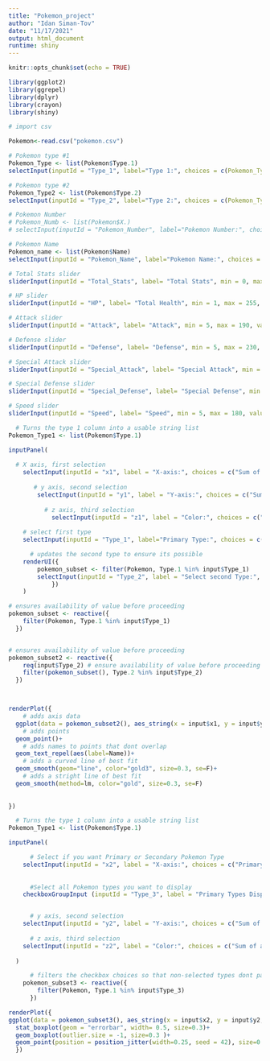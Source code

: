 ---
title: "Pokemon_project"
author: "Idan Siman-Tov"
date: "11/17/2021"
output: html_document
runtime: shiny
---

```{r setup, include=FALSE}
knitr::opts_chunk$set(echo = TRUE)
```

```{r library, message=FALSE, warning=FALSE, echo=FALSE, eval=T}
library(ggplot2)
library(ggrepel)
library(dplyr)
library(crayon)
library(shiny)

```

```{r getdata, message=FALSE, warning=FALSE, echo=FALSE, eval=T}

# import csv

Pokemon<-read.csv("pokemon.csv")

```

```{r inputs, echo=F, eval=F}

# Pokemon type #1
Pokemon_Type <- list(Pokemon$Type.1)
selectInput(inputId = "Type_1", label="Type 1:", choices = c(Pokemon_Type = Pokemon_Type))

# Pokemon type #2
Pokemon_Type2 <- list(Pokemon$Type.2)
selectInput(inputId = "Type_2", label="Type 2:", choices = c(Pokemon_Type2 = Pokemon_Type2))

# Pokemon Number
# Pokemon_Numb <- list(Pokemon$X.)
# selectInput(inputId = "Pokemon_Number", label="Pokemon Number:", choices = c(Pokemon_Numb = Pokemon_Numb))

# Pokemon Name
Pokemon_name <- list(Pokemon$Name)
selectInput(inputId = "Pokemon_Name", label="Pokemon Name:", choices = c(Pokemon_name = Pokemon_name))

# Total Stats slider
sliderInput(inputId = "Total_Stats", label= "Total Stats", min = 0, max = 780, value = c(0,780))

# HP slider
sliderInput(inputId = "HP", label= "Total Health", min = 1, max = 255, value = c(1,255))

# Attack slider
sliderInput(inputId = "Attack", label= "Attack", min = 5, max = 190, value = c(5,190))

# Defense slider
sliderInput(inputId = "Defense", label= "Defense", min = 5, max = 230, value = c(5,230))

# Special Attack slider
sliderInput(inputId = "Special_Attack", label= "Special Attack", min = 10, max = 194, value = c(10, 194))

# Special Defense slider
sliderInput(inputId = "Special_Defense", label= "Special Defense", min = 20, max = 230, value = c(20,230))

# Speed slider
sliderInput(inputId = "Speed", label= "Speed", min = 5, max = 180, value = c(5,180))
```

```{r Fig1, echo=FALSE, eval=TRUE}

  # Turns the type 1 column into a usable string list 
Pokemon_Type1 <- list(Pokemon$Type.1)

inputPanel(
    
  # X axis, first selection 
    selectInput(inputId = "x1", label = "X-axis:", choices = c("Sum of all Stats" = "Total", "HP"= "HP", "Attack" = "Attack", "Defense"= "Defense", "Special Attack" = "Sp..Atk", "Special Defense" = "Sp..Def", "Speed"= "Speed")),
    
       # y axis, second selection 
        selectInput(inputId = "y1", label = "Y-axis:", choices = c("Sum of all Stats" = "Total", "HP"= "HP", "Attack" = "Attack", "Defense"= "Defense", "Special Attack" = "Sp..Atk", "Special Defense" = "Sp..Def", "Speed"= "Speed"), selected = "HP"),
    
          # z axis, third selection
            selectInput(inputId = "z1", label = "Color:", choices = c("Sum of all Stats" = "Total", "HP"= "HP", "Attack" = "Attack", "Defense"= "Defense", "Special Attack" = "Sp..Atk", "Special Defense" = "Sp..Def", "Speed"= "Speed", "Primary Type"="Type.1", "Secondary Type" = "Type.2"), selected = "Speed"),
    
    # select first type
    selectInput(inputId = "Type_1", label="Primary Type:", choices = c("Bug", "Dark", "Dragon", "Electric", "Fairy", "Fighting", "Fire", "Flying", "Ghost", "Grass", "Ground", "Ice", "Normal", "Poison", "Psychic", "Rock", "Steel", "Water"), selected = "Normal"),

      # updates the second type to ensure its possible 
    renderUI({
        pokemon_subset <- filter(Pokemon, Type.1 %in% input$Type_1)
        selectInput(inputId = "Type_2", label = "Select second Type:", choices = c(unique(pokemon_subset()$Type.2)))
            })
    )

# ensures availability of value before proceeding
pokemon_subset <- reactive({
    filter(Pokemon, Type.1 %in% input$Type_1)
  })


# ensures availability of value before proceeding
pokemon_subset2 <- reactive({
    req(input$Type_2) # ensure availability of value before proceeding
    filter(pokemon_subset(), Type.2 %in% input$Type_2)
  })



renderPlot({
    # adds axis data
  ggplot(data = pokemon_subset2(), aes_string(x = input$x1, y = input$y1, color = input$z1)) +
    # adds points
  geom_point()+
    # adds names to points that dont overlap
  geom_text_repel(aes(label=Name))+
    # adds a curved line of best fit
  geom_smooth(geom="line", color="gold3", size=0.3, se=F)+
    # adds a stright line of best fit
  geom_smooth(method=lm, color="gold", size=0.3, se=F)
  
  
})
```



```{r Fig2, echo=FALSE, eval=TRUE}

  # Turns the type 1 column into a usable string list 
Pokemon_Type1 <- list(Pokemon$Type.1)

inputPanel(

      # Select if you want Primary or Secondary Pokemon Type
    selectInput(inputId = "x2", label = "X-axis:", choices = c("Primary Type"="Type.1", "Secondary Type" = "Type.2")),
  
  
      #Select all Pokemon types you want to display 
    checkboxGroupInput (inputId = "Type_3", label = "Primary Types Displayed", choices = c("Bug", "Dark", "Dragon", "Electric", "Fairy", "Fighting", "Fire", "Flying", "Ghost", "Grass", "Ground", "Ice", "Normal", "Poison", "Psychic", "Rock", "Steel", "Water"), selected = c("Bug", "Dark", "Dragon", "Electric", "Fairy", "Fighting", "Fire", "Flying", "Ghost", "Grass", "Ground", "Ice", "Normal", "Poison", "Psychic", "Rock", "Steel", "Water"), inline = T),


      # y axis, second selection 
    selectInput(inputId = "y2", label = "Y-axis:", choices = c("Sum of all Stats" = "Total", "HP"= "HP", "Attack" = "Attack", "Defense"= "Defense", "Special Attack" = "Sp..Atk", "Special Defense" = "Sp..Def", "Speed"= "Speed"), selected = "HP"),
    
      # z axis, third selection
    selectInput(inputId = "z2", label = "Color:", choices = c("Sum of all Stats" = "Total", "HP"= "HP", "Attack" = "Attack", "Defense"= "Defense", "Special Attack" = "Sp..Atk", "Special Defense" = "Sp..Def", "Speed"= "Speed", "Type 1"="Type.1", "Type 2" = "Type.2"), selected = "Speed")
  
  )

      # filters the checkbox choices so that non-selected types dont pass through
    pokemon_subset3 <- reactive({
        filter(Pokemon, Type.1 %in% input$Type_3)
      })

renderPlot({
ggplot(data = pokemon_subset3(), aes_string(x = input$x2, y = input$y2, color = input$z2)) +
  stat_boxplot(geom = "errorbar", width= 0.5, size=0.3)+
  geom_boxplot(outlier.size = -1, size=0.3 )+
  geom_point(position = position_jitter(width=0.25, seed = 42), size=0.3, width=0.5)
  })
```
